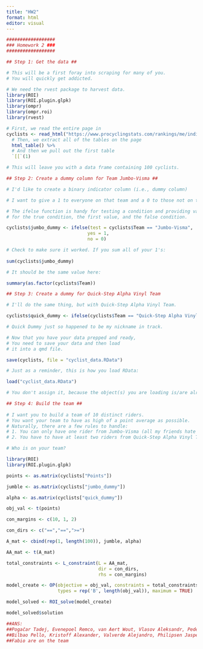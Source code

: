 ```yaml
---
title: "HW2"
format: html
editor: visual
---
```


```r
##################
### Homework 2 ###
##################

## Step 1: Get the data ##

# This will be a first foray into scraping for many of you.
# You will quickly get addicted.

# We need the rvest package to harvest data.
library(ROI)
library(ROI.plugin.glpk)
library(ompr)
library(ompr.roi)
library(rvest)

# First, we read the entire page in
cyclists <- read_html("https://www.procyclingstats.com/rankings/me/individual") %>% 
  # Then, we extract all of the tables on the page
  html_table() %>% 
  # And then we pull out the first table
  `[[`(1)

# This will leave you with a data frame containing 100 cyclists.

## Step 2: Create a dummy column for Team Jumbo-Visma ##

# I'd like to create a binary indicator column (i.e., dummy column)

# I want to give a 1 to everyone on that team and a 0 to those not on that team.

# The ifelse function is handy for testing a condition and providing values
# for the true condition, the first value, and the false condition. 

cyclists$jumbo_dummy <- ifelse(test = cyclists$Team == "Jumbo-Visma", 
                              yes = 1, 
                              no = 0)

# Check to make sure it worked. If you sum all of your 1's:
 
sum(cyclists$jumbo_dummy)

# It should be the same value here:

summary(as.factor(cyclists$Team))

## Step 3: Create a dummy for Quick-Step Alpha Vinyl Team

# I'll do the same thing, but with Quick-Step Alpha Vinyl Team.

cyclists$quick_dummy <- ifelse(cyclists$Team == "Quick-Step Alpha Vinyl Team", 1, 0)

# Quick Dummy just so happened to be my nickname in track.

# Now that you have your data prepped and ready, 
# You need to save your data and then load
# it into a qmd file.

save(cyclists, file = "cyclist_data.RData")

# Just as a reminder, this is how you load RData:

load("cyclist_data.RData")

# You don't assign it, because the object(s) you are loading is/are already names

## Step 4: Build the team ##
 
# I want you to build a team of 10 distinct riders.
# You want your team to have as high of a point average as possible.
# Naturally, there are a few rules to handle:
# 1. You can only have one rider from Jumbo-Visma (all my friends hate them)
# 2. You have to have at least two riders from Quick-Step Alpha Vinyl Team

# Who is on your team?

library(ROI)
library(ROI.plugin.glpk)

points <- as.matrix(cyclists["Points"])

jumble <- as.matrix(cyclists["jumbo_dummy"])

alpha <- as.matrix(cyclists["quick_dummy"])

obj_val <- t(points)

con_margins <- c(10, 1, 2)

con_dirs <- c("==","==",">=")

A_mat <- cbind(rep(1, length(100)), jumble, alpha)

AA_mat <- t(A_mat)

total_constraints <- L_constraint(L = AA_mat, 
                                  dir = con_dirs, 
                                  rhs = con_margins)

model_create <- OP(objective = obj_val, constraints = total_constraints, 
                   types = rep('B', length(obj_val)), maximum = TRUE)

model_solved <- ROI_solve(model_create)

model_solved$solution

##ANS:
##Pogačar Tadej, Evenepoel Remco, van Aert Wout, Vlasov Aleksandr, Pedersen Mads
##Bilbao Pello, Kristoff Alexander, Valverde Alejandro, Philipsen Jasper, Jakobsen 
##Fabio are on the team

```

```r

```
